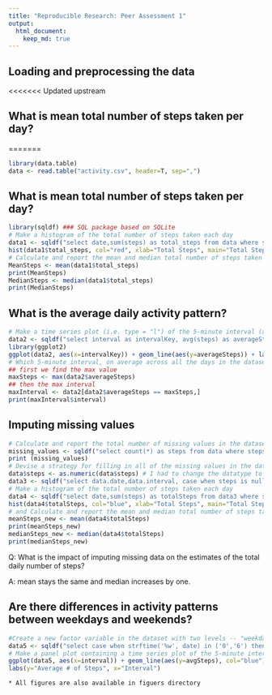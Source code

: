 ```yaml
---
title: "Reproducible Research: Peer Assessment 1"
output: 
  html_document:
    keep_md: true
---
```



## Loading and preprocessing the data
<<<<<<< Updated upstream


## What is mean total number of steps taken per day?


=======
```r
library(data.table)
data <- read.table("activity.csv", header=T, sep=",")
```

## What is mean total number of steps taken per day?
```r
library(sqldf) ### SQL package based on SQLite
# Make a histogram of the total number of steps taken each day
data1 <- sqldf("select date,sum(steps) as total_steps from data where steps is not null group by 1")
hist(data1$total_steps, col="red", xlab="Total Steps", main="Total Steps per Day")
# Calculate and report the mean and median total number of steps taken per day
MeanSteps <- mean(data1$total_steps)
print(MeanSteps)
MedianSteps <- median(data1$total_steps)
print(MedianSteps)
```

## What is the average daily activity pattern?
```r
# Make a time series plot (i.e. type = "l") of the 5-minute interval (x-axis) and the average number of steps taken, averaged across all days (y-axis)
data2 <- sqldf("select interval as intervalKey, avg(steps) as averageSteps from data where steps is not null group by 1")
library(ggplot2)
ggplot(data2, aes(x=intervalKey)) + geom_line(aes(y=averageSteps)) + labs(y="Average # of Steps", x="Interval") + ggtitle("Avg. Daily Steps")
# Which 5-minute interval, on average across all the days in the dataset, contains the maximum number of steps?
## first we find the max value
maxSteps <- max(data2$averageSteps)
## then the max interval
maxInterval <- data2[data2$averageSteps == maxSteps,]
print(maxInterval$interval)
```
## Imputing missing values
```r
# Calculate and report the total number of missing values in the dataset (i.e. the total number of rows with NAs)
missing_values <- sqldf("select count(*) as steps from data where steps is null")
print (missing_values)
# Devise a strategy for filling in all of the missing values in the dataset. The strategy does not need to be sophisticated. For example, you could use the mean/median for that day, or the mean for that 5-minute interval, etc. and Create a new dataset that is equal to the original dataset but with the missing data filled in.
data$steps <- as.numeric(data$steps) # I had to change the datatype to numeric
data3 <- sqldf("select data.date,data.interval, case when steps is null then averageSteps else steps end as steps from data inner join data2 on data.interval=data2.intervalKey")
# Make a histogram of the total number of steps taken each day
data4 <- sqldf("select date,sum(steps) as totalSteps from data3 where steps is not null group by 1")
hist(data4$totalSteps, col="blue", xlab="Total Steps", main="Total Steps per Day")
# and Calculate and report the mean and median total number of steps taken per day
meanSteps_new <- mean(data4$totalSteps)
print(meanSteps_new)
medianSteps_new <- median(data4$totalSteps)
print(medianSteps_new)
```
Q: What is the impact of imputing missing data on the estimates of the total daily number of steps?

A: mean stays the same and median increases by one.

## Are there differences in activity patterns between weekdays and weekends?
```r
#Create a new factor variable in the dataset with two levels -- "weekday" and "weekend" indicating whether a given date is a weekday or weekend day.
data5 <- sqldf("select case when strftime('%w', date) in ('0','6') then 'WeekEnd' else 'WeekDay' end as dayType, interval, avg(steps) as avgSteps from data3 group by 1,2") # using strftime with %w for day of week (0 is Sunday 1 is Monday)
# Make a panel plot containing a time series plot of the 5-minute interval (x-axis) and the average number of steps taken, averaged across all weekday days or weekend days (y-axis)
ggplot(data5, aes(x=interval)) + geom_line(aes(y=avgSteps), col="blue") + facet_wrap(~dayType, ncol=1) +
labs(y="Average # of Steps", x="Interval")
```

```text
* All figures are also available in figuers directory
```


